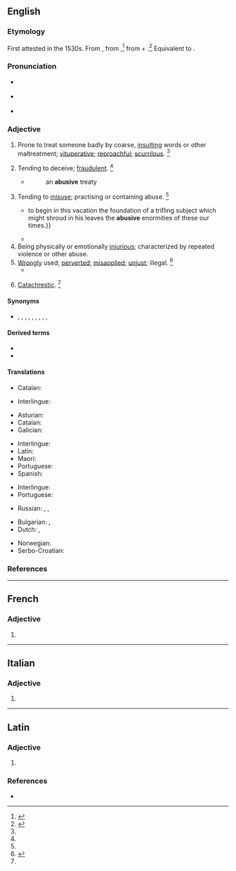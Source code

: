 ==English==

===Etymology===
First attested in the 1530s. From {{der|en|fr|abusif}}, from {{der|en|la|abūsīvus}},<ref name=RHD>{{R:RHCD|page=6}}</ref> from {{m|la|abusus}} + {{m|la|-ivus||-ive}}.<ref name=WI3>{{R:MW3 1976|page=8}}</ref> Equivalent to {{suffix|en|abuse|ive}}.

===Pronunciation===
* {{a|RP}} {{IPA|en|/əˈbjuː.sɪv/}}
* {{a|US}} {{IPA|en|/əˈbju.sɪv/|/əˈbju.zɪv/}}
* {{audio|en|LL-Q1860 (eng)-Mélange a trois-abusive.wav |Audio (UK)}}

===Adjective===
{{en-adj}}

# Prone to treat someone badly by coarse, [[insulting]] words or other maltreatment; [[vituperative]]; [[reproachful]]; [[scurrilous]]. {{defdate|First attested in the early 17th century.}}<ref name=SOED/>
#: {{ux|en|All they could ever do was to shout '''abusive''' inanities at me and my colleagues.}}
# {{lb|en|obsolete}} Tending to deceive; [[fraudulent]]. {{defdate|Attested only from the early to mid 17th century.}}<ref name=SOED/>
#* {{RQ:Bacon Spain}}
#*:an '''abusive''' treaty
# {{lb|en|archaic}} Tending to [[misuse]]; practising or containing abuse. {{defdate|First attested in the late 16th century.}}<ref name=SOED/>
#* {{quote-book|en|year=1589|author={{w|Thomas Nashe}}|title=The Anatomy of Absurdity|passage={{...}} to begin in this vacation the foundation of a trifling subject which might shroud in his leaves the '''abusive''' enormities of these our times.}}
#* {{quote-book|en|passage=the '''abusive''' prerogatives of his see|author={{w|Henry Hallam}}}}
# Being physically or emotionally [[injurious]]; characterized by repeated violence or other abuse.
# [[wrongly|Wrongly]] used; [[perverted]]; [[misapplied]]; [[unjust]]; illegal. {{defdate|First attested in the mid 16th century.}}<ref name=SOED>{{R:SOED5|page=10}}</ref>
#* {{quote-book|en|passage=I am ... necessitated to use the word Parliament improperly, according to the '''abusive''' acceptation thereof.|author=Fuller}}
# {{lb|en|archaic}} [[catachrestic|Catachrestic]]. {{defdate|First attested in the mid 16th century.}}<ref name=SOED/>

====Synonyms====
* {{sense|prone to treating badly}} {{l|en|reproachful}}, {{l|en|scurrilous}}, {{l|en|opprobrious}}, {{l|en|insolent}}, {{l|en|insulting}}, {{l|en|injurious}}, {{l|en|offensive}}, {{l|en|reviling}}, {{l|en|berate|berating}}, {{l|en|vituperative}}

====Derived terms====
* {{l|en|abusively}}
* {{l|en|abusiveness}}

====Translations====
{{trans-top|wrongly used}}
* Catalan: {{t|ca|abusiu}}
{{trans-mid}}
* Interlingue: {{t|ie|abusiv}}
{{trans-bottom}}

{{trans-top|practicing abuse}}
* Asturian: {{t|ast|abusivu}}
* Catalan: {{t|ca|abusiu}}
* Galician: {{t+|gl|abusivo}}
{{trans-mid}}
* Interlingue: {{t|ie|abusiv}}
* Latin: {{t|la|contumēliōsus}}
* Maori: {{t|mi|ngutu momoho}} {{qualifier|of talk}}
* Portuguese: {{t+|pt|abusivo}}
* Spanish: {{t+|es|abusivo}}
{{trans-bottom}}

{{trans-top|containing abuse}}
* Interlingue: {{t|ie|abusiv}}
* Portuguese: {{t+|pt|abusivo}}
{{trans-mid}}
* Russian: {{t+|ru|бра́нный}}, {{t+|ru|руга́тельный}}, {{t+|ru|ма́терный}}
{{trans-bottom}}

{{checktrans-top}}
* Bulgarian: {{t+|bg|оскърбителен}}, {{t+|bg|обиден}}
* Dutch: {{t+|nl|grof}}, {{t+|nl|ruw}}
{{trans-mid}}
* Norwegian: {{t+|no|grov}}
* Serbo-Croatian: {{t-needed|sh}}
{{trans-bottom}}

===References===
<references/>

----

==French==

===Adjective===
{{head|fr|adjective form}}

# {{inflection of|fr|abusif||f|s}}

----

==Italian==

===Adjective===
{{it-adj-form|f-p}}

# {{adj form of|it|abusivo||f|p}}

----

==Latin==

===Adjective===
{{la-adj-form|abūsīve}}

# {{inflection of|la|abūsīvus||voc|m|s}}

===References===
* {{R:L&S}}